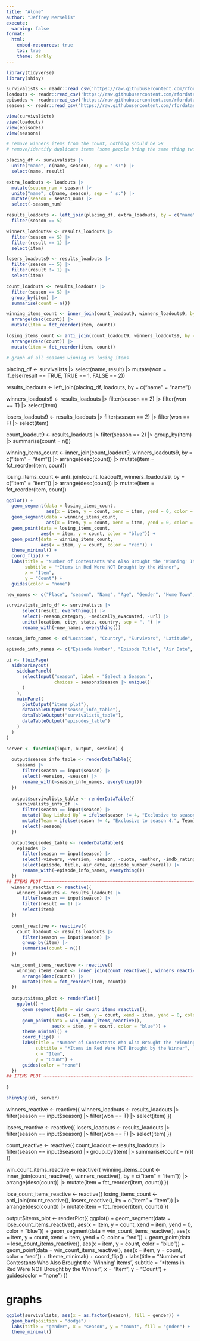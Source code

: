 ```yaml
---
title: "Alone"
author: "Jeffrey Merselis"
execute: 
  warning: false
format: 
  html:
    embed-resources: true
    toc: true
    theme: darkly
---
```


```r
library(tidyverse)
library(shiny)
```

```r
survivalists <- readr::read_csv('https://raw.githubusercontent.com/rfordatascience/tidytuesday/master/data/2023/2023-01-24/survivalists.csv')
loadouts <- readr::read_csv('https://raw.githubusercontent.com/rfordatascience/tidytuesday/master/data/2023/2023-01-24/loadouts.csv')
episodes <- readr::read_csv('https://raw.githubusercontent.com/rfordatascience/tidytuesday/master/data/2023/2023-01-24/episodes.csv')
seasons <- readr::read_csv('https://raw.githubusercontent.com/rfordatascience/tidytuesday/master/data/2023/2023-01-24/seasons.csv')

view(survivalists)
view(loadouts)
view(episodes)
view(seasons)
```

```r
# remove winners items from the count, nothing should be >9
# remove/identify duplicate items (some people bring the same thing twice or more)

placing_df <- survivalists |>
  unite("name", c(name, season), sep = " s:") |>
  select(name, result) 

extra_loadouts <- loadouts |>
  mutate(season_num = season) |>
  unite("name", c(name, season), sep = " s:") |>
  mutate(season = season_num) |>
  select(-season_num)

results_loadouts <- left_join(placing_df, extra_loadouts, by = c("name" = "name")) |>
  filter(season == 5)

winners_loadouts9 <- results_loadouts |>
  filter(season == 5) |>
  filter(result == 1) |>
  select(item)

losers_loadouts9 <- results_loadouts |>
  filter(season == 5) |>
  filter(result != 1) |>
  select(item)

count_loadout9 <- results_loadouts |>
  filter(season == 5) |>
  group_by(item) |>
  summarise(count = n())

winning_items_count <- inner_join(count_loadout9, winners_loadouts9, by = c("item" = "item")) |>
  arrange(desc(count)) |>
  mutate(item = fct_reorder(item, count)) 

losing_items_count <- anti_join(count_loadout9, winners_loadouts9, by = c("item" = "item")) |>
  arrange(desc(count)) |>
  mutate(item = fct_reorder(item, count)) 
```

```r
# graph of all seasons winning vs losing items

```

placing_df <- survivalists |>
  select(name, result) |>
  mutate(won = if_else(result == TRUE, TRUE == 1, FALSE == 2))

results_loadouts <- left_join(placing_df, loadouts, by = c("name" = "name")) 

winners_loadouts9 <- results_loadouts |>
  filter(season == 2) |>
  filter(won == T) |>
  select(item)

losers_loadouts9 <- results_loadouts |>
  filter(season == 2) |>
  filter(won == F) |>
  select(item)

count_loadout9 <- results_loadouts |>
  filter(season == 2) |>
  group_by(item) |>
  summarise(count = n())

winning_items_count <- inner_join(count_loadout9, winners_loadouts9, by = c("item" = "item")) |>
  arrange(desc(count)) |>
  mutate(item = fct_reorder(item, count)) 

losing_items_count <- anti_join(count_loadout9, winners_loadouts9, by = c("item" = "item")) |>
  arrange(desc(count)) |>
  mutate(item = fct_reorder(item, count)) 
```r
ggplot() +
  geom_segment(data = losing_items_count, 
               aes(x = item, y = count, xend = item, yend = 0, color = "blue")) +
  geom_segment(data = winning_items_count, 
               aes(x = item, y = count, xend = item, yend = 0, color = "red")) +
  geom_point(data = losing_items_count, 
             aes(x = item, y = count, color = "blue")) + 
  geom_point(data = winning_items_count, 
             aes(x = item, y = count, color = "red")) + 
  theme_minimal() +
  coord_flip() +
  labs(title = "Number of Contestants Who Also Brought the 'Winning' Items",
       subtitle = "*Items in Red Were NOT Brought by the Winner",
       x = "Item",
       y = "Count") +
  guides(color = "none")
```

```r
new_names <- c("Place", "season", "Name", "Age", "Gender", "Home Town", "Days Lasted", "Tap Out Reason", "Team", "Day Linked Up", "Profession")

survivalists_info_df <- survivalists |> 
      select(result, everything()) |>
      select(-reason_category, -medically_evacuated, -url) |>
      unite(location, city, state, country, sep = ", ") |>
      rename_with(~new_names, everything())
```

```r
season_info_names <- c("Location", "Country", "Survivors", "Latitude", "Longitude", "Drop off Date")

episode_info_names <- c("Episode Number", "Episode Title", "Air Date", "Overall Episode Number")

ui <- fluidPage(
  sidebarLayout(
    sidebarPanel(
      selectInput("season", label = "Select a Season:",
                  choices = seasons$season |> unique()
      )
    ),
    mainPanel(
      plotOutput("items_plot"),
      dataTableOutput("season_info_table"),
      dataTableOutput("survivalists_table"),
      dataTableOutput("episodes_table")
    )
  )
)

server <- function(input, output, session) {
  
  output$season_info_table <- renderDataTable({
    seasons |>
      filter(season == input$season) |>
      select(-version, -season) |>
      rename_with(~season_info_names, everything())
  })
  
  output$survivalists_table <- renderDataTable({
    survivalists_info_df |>
      filter(season == input$season) |>
      mutate(`Day Linked Up` = ifelse(season != 4, "Exclusive to season 4.", `Day Linked Up`)) |>
      mutate(Team = ifelse(season != 4, "Exclusive to season 4.", Team)) |>
      select(-season)
  })

  output$episodes_table <- renderDataTable({
    episodes |>
      filter(season == input$season) |>
      select(-viewers, -version, -season, -quote, -author, -imdb_rating, -n_ratings) |>
      select(episode, title, air_date, episode_number_overall) |>
      rename_with(~episode_info_names, everything())
  })
## ITEMS PLOT ~~~~~~~~~~~~~~~~~~~~~~~~~~~~~~~~~~~~~~~~~~~~~~~~~~~~~~~~~~~~~~~~~~  
  winners_reactive <- reactive({
    winners_loadouts <- results_loadouts |>
      filter(season == input$season) |>
      filter(result == 1) |>
      select(item)
  })
  
  count_reactive <- reactive({
    count_loadout <- results_loadouts |>
      filter(season == input$season) |>
      group_by(item) |>
      summarise(count = n())
  })
  
  win_count_items_reactive <- reactive({
    winning_items_count <- inner_join(count_reactive(), winners_reactive(), by = c("item" = "item")) |>
      arrange(desc(count)) |>
      mutate(item = fct_reorder(item, count)) 
  })
  
  output$items_plot <- renderPlot({
    ggplot() +
      geom_segment(data = win_count_items_reactive(), 
                   aes(x = item, y = count, xend = item, yend = 0, color = "blue")) +
      geom_point(data = win_count_items_reactive(), 
                 aes(x = item, y = count, color = "blue")) + 
      theme_minimal() +
      coord_flip() +
      labs(title = "Number of Contestants Who Also Brought the 'Winning' Items",
           subtitle = "*Items in Red Were NOT Brought by the Winner",
           x = "Item",
           y = "Count") +
      guides(color = "none")
  })
## ITEMS PLOT ~~~~~~~~~~~~~~~~~~~~~~~~~~~~~~~~~~~~~~~~~~~~~~~~~~~~~~~~~~~~~~~~~~
  
}

shinyApp(ui, server)
```

winners_reactive <- reactive({
    winners_loadouts <- results_loadouts |>
      filter(season == input$season) |>
      filter(won == T) |>
      select(item)
  })
  
  losers_reactive <- reactive({
    losers_loadouts <- results_loadouts |>
      filter(season == input$season) |>
      filter(won == F) |>
      select(item)
  })
  
  count_reactive <- reactive({
    count_loadout <- results_loadouts |>
      filter(season == input$season) |>
      group_by(item) |>
      summarise(count = n())
  })
  
  win_count_items_reactive <- reactive({
    winning_items_count <- inner_join(count_reactive(), winners_reactive(), by = c("item" = "item")) |>
      arrange(desc(count)) |>
      mutate(item = fct_reorder(item, count)) 
  })
  
  lose_count_items_reactive <- reactive({
    losing_items_count <- anti_join(count_reactive(), losers_reactive(), by = c("item" = "item")) |>
      arrange(desc(count)) |>
      mutate(item = fct_reorder(item, count)) 
  })
  
  output$items_plot <- renderPlot({
    ggplot() +
      geom_segment(data = lose_count_items_reactive(), 
                   aes(x = item, y = count, xend = item, yend = 0, color = "blue")) +
      geom_segment(data = win_count_items_reactive(), 
                   aes(x = item, y = count, xend = item, yend = 0, color = "red")) +
      geom_point(data = lose_count_items_reactive(), 
                 aes(x = item, y = count, color = "blue")) + 
      geom_point(data = win_count_items_reactive(), 
                 aes(x = item, y = count, color = "red")) + 
      theme_minimal() +
      coord_flip() +
      labs(title = "Number of Contestants Who Also Brought the 'Winning' Items",
           subtitle = "*Items in Red Were NOT Brought by the Winner",
           x = "Item",
           y = "Count") +
      guides(color = "none")
  })

# graphs

```r
ggplot(survivalists, aes(x = as.factor(season), fill = gender)) +
  geom_bar(position = "dodge") +
  labs(title = "gender", x = "season", y = "count", fill = "gnder") +
  theme_minimal()
```



